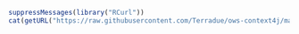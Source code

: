 ```r
suppressMessages(library("RCurl"))
cat(getURL("https://raw.githubusercontent.com/Terradue/ows-context4j/master/README.md"))
```

